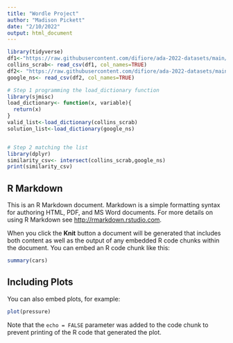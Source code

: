 ```yaml
---
title: "Wordle Project"
author: "Madison Pickett"
date: "2/10/2022"
output: html_document
---
```


```r
library(tidyverse)
df1<-"https://raw.githubusercontent.com/difiore/ada-2022-datasets/main/collins-scrabble-words-2019.txt"
collins_scrab<- read_csv(df1, col_names=TRUE)
df2<- "https://raw.githubusercontent.com/difiore/ada-2022-datasets/main/google-10000-english-usa-no-swears.txt"
google_ns<- read_csv(df2, col_names=TRUE)

# Step 1 programming the load_dictionary function 
library(sjmisc)
load_dictionary<- function(x, variable){
  return(x)
}
valid_list<-load_dictionary(collins_scrab)
solution_list<-load_dictionary(google_ns)


# Step 2 matching the list 
library(dplyr)
similarity_csv<- intersect(collins_scrab,google_ns)
print(similarity_csv)
```

## R Markdown

This is an R Markdown document. Markdown is a simple formatting syntax for authoring HTML, PDF, and MS Word documents. For more details on using R Markdown see <http://rmarkdown.rstudio.com>.

When you click the **Knit** button a document will be generated that includes both content as well as the output of any embedded R code chunks within the document. You can embed an R code chunk like this:

```r
summary(cars)
```

## Including Plots

You can also embed plots, for example:

```r
plot(pressure)
```

Note that the `echo = FALSE` parameter was added to the code chunk to prevent printing of the R code that generated the plot.
